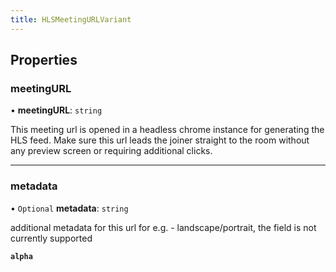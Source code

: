 ```yaml
---
title: HLSMeetingURLVariant
---
```


## Properties

### meetingURL

• **meetingURL**: `string`

This meeting url is opened in a headless chrome instance for generating the HLS feed.
Make sure this url leads the joiner straight to the room without any preview screen or requiring additional clicks.

---

### metadata

• `Optional` **metadata**: `string`

additional metadata for this url for e.g. - landscape/portrait, the field is not currently supported

**`alpha`**
